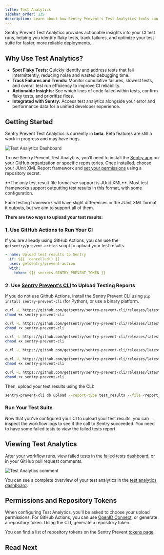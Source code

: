 ```yaml
---
title: Test Analytics
sidebar_order: 135
description: Learn about how Sentry Prevent's Test Analytics tools can help you improve your code.
---
```


Sentry Prevent Test Analytics provides actionable insights into your CI test runs, helping you identify flaky tests, track failures, and optimize your test suite for faster, more reliable deployments. 

## Why Use Test Analytics?

- **Spot Flaky Tests:** Quickly identify and address tests that fail intermittently, reducing noise and wasted debugging time.
- **Track Failures and Trends:** Monitor cumulative failures, slowest tests, and overall test run efficiency to improve CI reliability.
- **Actionable Insights:** See which lines of code failed within tests, confirm flaky tests, and prioritize fixes.
- **Integrated with Sentry:** Access test analytics alongside your error and performance data for a unified developer experience.

## Getting Started

<Alert>
  Sentry Prevent Test Analytics is currently in <strong>beta</strong>. Beta features are still a work in progress and may have bugs. 
</Alert>

![Test Analytics Dashboard](./img/TA-dash.png)

To use Sentry Prevent Test Analytics, you’ll need to install the [Sentry app](https://github.com/apps/sentry-io) on your GitHub organization or specific repositories. Once installed, choose your JUnit XML Report framework and [set your permissions](#permissions-and-repository-tokens) using a repository secret.

<Alert>
**The only test result file format we support is JUnit XML**. Most test frameworks support outputting test results in this format, with some configuration.

Each testing framework will have slight differences in the JUnit XML format it outputs, but we aim to support all of them.
</Alert>

**There are two ways to upload your test results:**

### 1. Use GitHub Actions to Run Your CI
If you are already using GitHub Actions, you can use the `getsentry/prevent-action` script to upload your test results.

```yaml
- name: Upload test results to Sentry
  if: ${{ !cancelled() }}
  uses: getsentry/prevent-action
  with:
    token: ${{ secrets.SENTRY_PREVENT_TOKEN }}
```
### 2. Use [Sentry Prevent’s CLI](/product/test-analytics/cli/) to Upload Testing Reports
If you do not use Github Actions, install the Sentry Prevent CLI using `pip install sentry-prevent-cli` (for Python), or use a binary platform.

```bash {tabTitle:macos}
curl -L https://github.com/getsentry/sentry-prevent-cli/releases/latest/download/sentry-prevent-cli-macos -o sentry-prevent-cli
chmod +x sentry-prevent-cli
```

```bash {tabTitle:linux}
curl -L https://github.com/getsentry/sentry-prevent-cli/releases/latest/download/sentry-prevent-cli-linux -o sentry-prevent-cli
chmod +x sentry-prevent-cli
```

```bash {tabTitle:alpine linux}
curl -L https://github.com/getsentry/sentry-prevent-cli/releases/latest/download/sentry-prevent-cli-alpine -o sentry-prevent-cli
chmod +x sentry-prevent-cli
```

```bash {tabTitle:windows}
curl -L https://github.com/getsentry/sentry-prevent-cli/releases/latest/download/sentry-prevent-cli-windows.exe -o sentry-prevent-cli.exe
```

```bash {tabTitle:linux arm64}
curl -L https://github.com/getsentry/sentry-prevent-cli/releases/latest/download/sentry-prevent-cli-linux-arm64 -o sentry-prevent-cli
chmod +x sentry-prevent-cli
```

```bash {tabTitle:alpine linux arm64}
curl -L https://github.com/getsentry/sentry-prevent-cli/releases/latest/download/sentry-prevent-cli-alpine-arm64 -o sentry-prevent-cli
chmod +x sentry-prevent-cli
```

Then, upload your test results using the CLI:

```bash
sentry-prevent-cli db upload --report-type test_results --file <report_name>.junit.xml
```

### Run Your Test Suite
Now that you've configured your CI to upload your test results, you can inspect the workflow logs to see if the call to Sentry succeeded. You need to have some failed tests to view the failed tests report. 

## Viewing Test Analytics

After your workflow runs, view failed tests in the [failed tests dashboard](https://sentry.io/prevent/failed-tests/), or in your GitHub pull request comments.

![Test Analytics comment](./img/TA-comment.png)

You can see a complete overview of your test analytics in the [test analytics dashboard](sentry.io/prevent/).

##  Permissions and Repository Tokens
When configuring Test Analytics, you'll be asked to choose your upload permissions. For GitHub Actions, you can use [OpenID Connect](https://docs.github.com/en/actions/security-for-github-actions/security-hardening-your-deployments/about-security-hardening-with-openid-connect), or generate a repository token. Using the CLI, generate a repository token. 

You can find a list of repository tokens on the Sentry Prevent [tokens page](https://sentry.io/prevent/tokens/).

## Read Next

<PageGrid />
